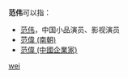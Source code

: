 '''范伟'''可以指：
* [[范伟|范伟]]，中国小品演员、影视演员
* [[范偉_(南朝)|范偉 (南朝)]]
* [[范偉_(中國企業家)|范偉 (中國企業家)]]

{{disambig}}

[[Category:二字范姓人名消歧义|wei]]